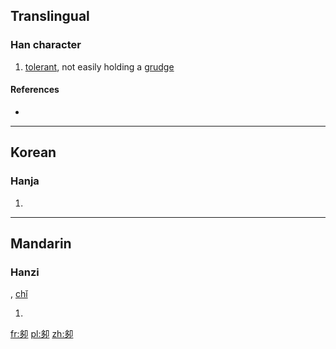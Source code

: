 ==Translingual==

===Han character===
{{Han char|rn=26|rad=卩|as=06|sn=8|four=|canj=NNSL|ids=⿰多卩}}

# [[tolerant]], not easily holding a [[grudge]]

====References====
* {{Han ref|kx=0159.220|dkj=02859|dj=0365.040|hdz=10315.020|uh=5376|ud=21366}}

----

==Korean==

===Hanja===
{{ko-hanja|hangeul=시|rv=si|mr=si}}

# {{defn|lang=ko|sort=卩06}}

----

==Mandarin==

===Hanzi===
{{cmn-hanzi|pin=[[shì]] ([[shi4]])|wg=shih<sup>4</sup>}}, [[chǐ]]
# {{defn|lang=cmn|sort=卩06}}

[[fr:卶]]
[[pl:卶]]
[[zh:卶]]